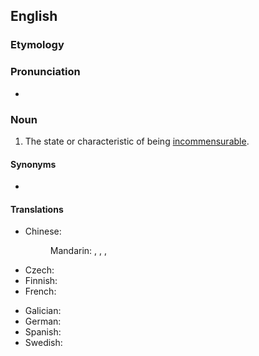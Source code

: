 ==English==
{{wikipedia}}

===Etymology===
{{rfe|lang=en}}

===Pronunciation===
* {{IPA|/ˌɪŋkəˌmɛnʃʊɹəˈbɪlɪti/|lang=en}}

===Noun===
{{en-noun|-}}

# The state or characteristic of being [[incommensurable]].

====Synonyms====
* {{l|en|incommensurableness}}

====Translations====
{{trans-top|state or characteristic of being incommensurable}}
* Chinese:
*: Mandarin: {{t|cmn|不可通約性}}, {{t|cmn|不可通约性|tr=bùkětōngyuēxìng}}, {{t|cmn|不可公度性|tr=bùkěgōngdùxìng}}, {{t|cmn|不可比性|tr=bùkěbǐxìng}}
* Czech: {{t|cs|nesouměřitelnost|f}}
* Finnish: {{t+|fi|yhteismitattomuus}}
* French: {{t+|fr|incommensurabilité|f}}
{{trans-mid}}
* Galician: {{t+|gl|inconmensurabilidade|f}}
* German: {{t+|de|Inkommensurabilität|f}}
* Spanish: {{t-needed|es}}
* Swedish: {{t|sv|inkommensurabilitet|c}}
{{trans-bottom}}